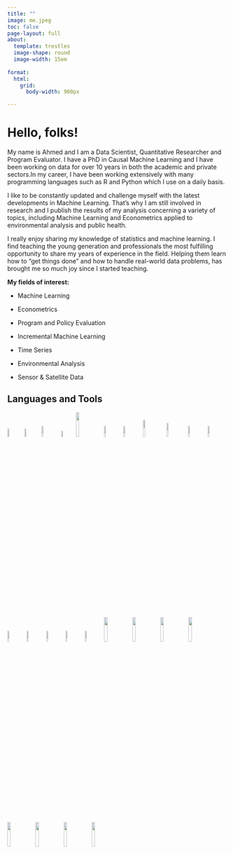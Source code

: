 ```yaml
---
title: ""
image: me.jpeg
toc: false
page-layout: full
about: 
  template: trestles
  image-shape: round
  image-width: 15em
  
format:
  html:
    grid:
      body-width: 900px  

---
```


# Hello, folks!
::: justify
My name is Ahmed and I am a Data Scientist, Quantitative Researcher and Program Evaluator. I have a PhD in Causal Machine Learning and I have been working on data for over 10 years in both the academic and private sectors.In my career, I have been working extensively with many programming languages such as R and Python which I use on a daily basis.

I like to be constantly updated and challenge myself with the latest developments in Machine Learning. That’s why I am still involved in research and I publish the results of my analysis concerning a variety of topics, including Machine Learning and Econometrics applied to environmental analysis and public health.

I really enjoy sharing my knowledge of statistics and machine learning. I find teaching the young generation and professionals the most fulfilling opportunity to share my years of experience in the field. Helping them learn how to “get things done” and how to handle real-world data problems, has brought me so much joy since I started teaching.

::: 
**My fields of interest:**

-   Machine Learning

-   Econometrics

-   Program and Policy Evaluation

-   Incremental Machine Learning

-   Time Series

-   Environmental Analysis

-   Sensor & Satellite Data


## Languages and Tools

<p float="left">

<img src="./logos/rstudio.png" width="7%"/> <img src="./logos/python_logo.png" width="7%"/> <img src="./logos/docker.png" width="8%"/> <img src="./logos/do.png" width="6%"/> <img src="./logos/gcp.png" width="12%"/>
<img src="./logos/dt.png" width="8%"/> <img src="./logos/ggplot2.png" width="8%"/> <img src="./logos/reticulated_python.png" width="10%"/> <img src="./logos/logoSCF.png" width="9%"/> <img src="./logos/redis.png" width="8%"/> <img
src="./logos/scikit-learn.png" width="8%"/> <img
src="./logos/FastAPI_logo.png" width="8%"/> <img
src="./logos/sql.png" width="8%"/> <img
src="./logos/keras.png" width="8%"/> <img
src="./logos/sktime.png" width="8%"/> <img
src="./logos/h2o.png" width="8%"/> <img
src="./logos/river.svg" width="12%"/> <img
src="./logos/gee.png" width="12%"/> <img
src="./logos/matplot.png" width="12%"/> <img
src="./logos/seaborn.svg" width="12%"/> <img
src="./logos/streamlit.png" width="12%"/> <img
src="./logos/shiny.png" width="12%"/> <img
src="./logos/quarto.png" width="12%"/> <img
src="./logos/statsmodels.svg" width="12%"/>
</p>
